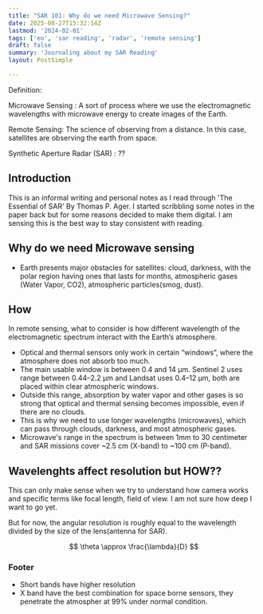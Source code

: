```yaml
---
title: "SAR 101: Why do we need Microwave Sensing?"
date: 2025-08-27T15:32:14Z
lastmod: '2024-02-01'
tags: ['eo', 'sar reading', 'radar', 'remote sensing']
draft: false
summary: 'Journaling about my SAR Reading'
layout: PostSimple

---
```

Definition:

Microwave Sensing : A sort of process where we use the electromagnetic wavelengths with microwave energy to
create images of the Earth.

Remote Sensing: The science of observing from a distance. In this case, satellites are observing the earth from space.

Synthetic Aperture Radar (SAR) : ??

## Introduction

This is an informal writing and personal notes as I read through 'The Essential of SAR' By Thomas P. Ager. I started 
scribbling some notes in the paper back but for some reasons decided to make them digital. I am sensing this is the best way to stay consistent
with reading.

## Why do we need Microwave sensing

- Earth presents major obstacles for satellites: cloud, darkness, with the polar region having ones that lasts for months, atmospheric gases (Water Vapor, CO2), atmospheric particles(smog, dust).

## How 

In remote sensing, what to consider is how different wavelength of the electromagnetic spectrum interact with the Earth’s atmosphere.
- Optical and thermal sensors only work in certain “windows”, where the atmosphere does not absorb too much.
- The main usable window is between 0.4 and 14 µm. Sentinel 2 uses range between 0.44–2.2 µm and Landsat uses 0.4–12 µm, both are placed within
clear atmospheric windows.
- Outside this range, absorption by water vapor and other gases is so strong that optical and thermal sensing becomes impossible, even if there are no clouds.
- This is why we need to use longer wavelengths (microwaves), which can pass through clouds, darkness, and most atmospheric gases.
- Microwave's range in the spectrum is between 1mm to 30 centimeter and SAR missions cover ~2.5 cm (X-band) to ~100 cm (P-band).

## Wavelenghts affect resolution but HOW??

This can only make sense when we try to understand how camera works and specific terms like focal length, field of view. I am not sure how deep I want to go yet.

But for now, the angular resolution is roughly equal to the wavelength divided by the size of the lens(antenna for SAR). 

$$
\theta \approx \frac{\lambda}{D}
$$

### Footer
- Short bands have higher resolution
- X band have the best combination for space borne sensors, they penetrate the atmospher at 99% under normal condition.





